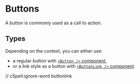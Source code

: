 
<Meta title="Components/Atoms/Buttons" />

# Buttons

A button is commonly used as a call to action.

## Types

Depending on the context, you can either use:

- a regular button with [`<Button />` component](/docs/components-atoms-buttons-button--docs),
- or a link style as a button with [`<ButtonLink />` component](/docs/components-atoms-buttons-buttonlink--docs).

// cSpell:ignore-word buttonlink
